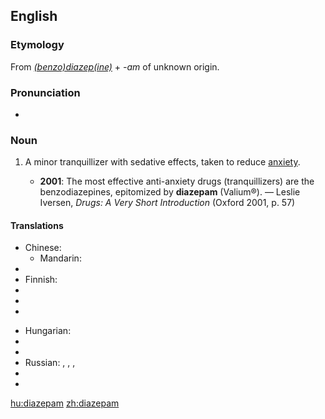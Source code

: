 ==English==
{{wikipedia}}

===Etymology===
From ''[[benzodiazepine|(benzo)diazep(ine)]]'' + ''-am'' of unknown origin.

===Pronunciation===
* {{IPA|/daɪˈæzəpæm/}}

===Noun===
{{en-noun}}

# {{pharmacology}} A minor tranquillizer with sedative effects, taken to reduce [[anxiety]].
#* '''2001''': The most effective anti-anxiety drugs (tranquillizers) are the benzodiazepines, epitomized by '''diazepam''' (Valium®). — Leslie Iversen, ''Drugs: A Very Short Introduction'' (Oxford 2001, p. 57)

====Translations====
{{trans-top}}
* Chinese:
** Mandarin: {{t|zh|地西泮|tr=dìxīpàn|sc=Hani}}
* {{trreq|Dutch}}
* Finnish: {{t|fi|diatsepaami}}
* {{trreq|French}}
* {{trreq|German}}
* {{trreq|Greek}}
{{trans-mid}}
* Hungarian: {{t|hu|diazepám}}
* {{trreq|Japanese}}
* {{trreq|Portuguese}}
* Russian: {{t|ru|диазепам|m|sc=Cyrl|tr=diaz'epám}}, {{t|ru|сибазон|m|sc=Cyrl|tr=sibazón}}, {{t|ru|реланиум|m|sc=Cyrl|tr=r'elánium}}, {{t|ru|седуксен|m|sc=Cyrl|tr=s'eduks'én}}
* {{trreq|Spanish}}
* {{trreq|Thai}}
{{trans-bottom}}

[[hu:diazepam]]
[[zh:diazepam]]